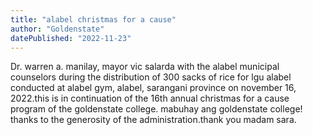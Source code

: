 ```yaml
---
title: "alabel christmas for a cause"
author: "Goldenstate"
datePublished: "2022-11-23"
---
```


Dr. warren a. manilay, mayor vic salarda with the alabel municipal counselors during the distribution of 300 sacks of rice for lgu alabel conducted at alabel gym, alabel, sarangani province on november 16, 2022.this is in continuation of the 16th annual christmas for a cause program of the goldenstate college. mabuhay ang goldenstate college! thanks to the generosity of the administration.thank you madam sara.